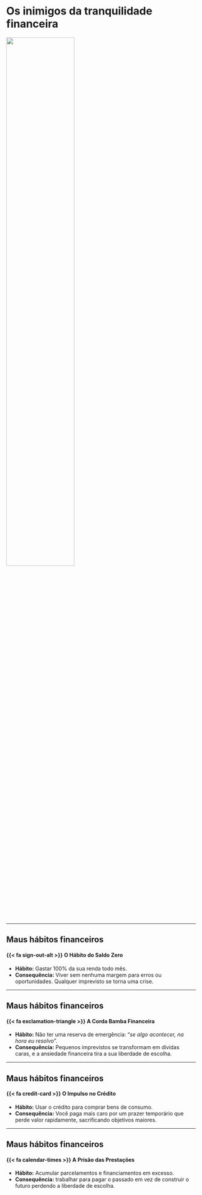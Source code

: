 
# Os inimigos da tranquilidade financeira {#educacao}

::: {.h-center}
![](imagens/maus_habitos.jpeg){width="60%"}
:::

---

## Maus hábitos financeiros

#### [{{< fa sign-out-alt >}} O Hábito do Saldo Zero]{.orange}
- **Hábito:** Gastar 100% da sua renda todo mês.
- **Consequência:** Viver sem nenhuma margem para erros ou oportunidades. Qualquer imprevisto se torna uma crise.

---

## Maus hábitos financeiros

#### [{{< fa exclamation-triangle >}} A Corda Bamba Financeira]{.purple}
  - **Hábito:** Não ter uma reserva de emergência: "*se algo acontecer, na hora eu resolvo*".
  - **Consequência:** Pequenos imprevistos se transformam em dívidas caras, e a ansiedade financeira tira a sua liberdade de escolha.

---

## Maus hábitos financeiros

#### [{{< fa credit-card >}} O Impulso no Crédito]{.brown}
- **Hábito:** Usar o crédito para comprar bens de consumo.
- **Consequência:** Você paga mais caro por um prazer temporário que perde valor rapidamente, sacrificando objetivos maiores.

---

## Maus hábitos financeiros

#### [{{< fa calendar-times >}} A Prisão das Prestações]{.red}
- **Hábito:** Acumular parcelamentos e financiamentos em excesso.
- **Consequência:** trabalhar para pagar o passado em vez de construir o futuro perdendo a liberdade de escolha.
